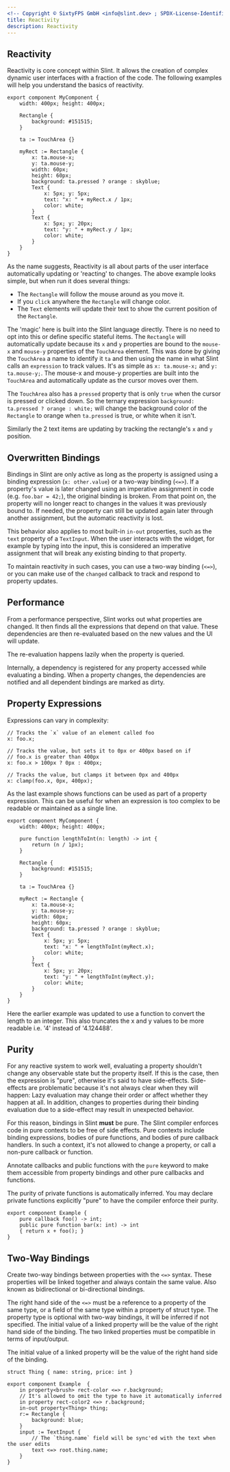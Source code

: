 ```yaml
---
<!-- Copyright © SixtyFPS GmbH <info@slint.dev> ; SPDX-License-Identifier: MIT -->
title: Reactivity
description: Reactivity
---
```


## Reactivity

Reactivity is core concept within Slint. It allows the creation of complex dynamic user interfaces with a fraction of the code.
The following examples will help you understand the basics of reactivity.

```slint playground
export component MyComponent {
    width: 400px; height: 400px;

    Rectangle {
        background: #151515;
    }

    ta := TouchArea {}

    myRect := Rectangle {
        x: ta.mouse-x;
        y: ta.mouse-y;
        width: 60px;
        height: 60px;
        background: ta.pressed ? orange : skyblue;
        Text {
            x: 5px; y: 5px;
            text: "x: " + myRect.x / 1px;
            color: white;
        }
        Text {
            x: 5px; y: 20px;
            text: "y: " + myRect.y / 1px;
            color: white;
        }
    }
}
```

As the name suggests, Reactivity is all about parts of the user interface automatically updating or 'reacting'
to changes. The above example looks simple, but when run it does several things:

- The `Rectangle` will follow the mouse around as you move it.
- If you `click` anywhere the `Rectangle` will change color.
- The `Text` elements will update their text to show the current position of the `Rectangle`.

The 'magic' here is built into the Slint language directly. There is no need to opt into this or define
specific stateful items. The `Rectangle` will automatically update because its `x` and `y` properties
are bound to the `mouse-x` and `mouse-y` properties of the `TouchArea` element. This was done by giving
the `TouchArea` a name to identify it `ta` and then using the name in what Slint calls an `expression`
to track values. It's as simple as `x: ta.mouse-x;` and `y: ta.mouse-y;`. The mouse-x and mouse-y properties
are built into the `TouchArea` and automatically update as the cursor moves over them.

The `TouchArea` also has a `pressed` property that is only `true` when the cursor is pressed or clicked down.
So the ternary expression `background: ta.pressed ? orange : white;` will change the background color of the `Rectangle`
to orange when `ta.pressed` is true, or white when it isn't.

Similarly the 2 text items are updating by tracking the rectangle's `x` and `y` position.

## Overwritten Bindings

Bindings in Slint are only active as long as the property is assigned using a binding expression (`x: other.value`) or a two-way binding (`<=>`).
If a property's value is later changed using an imperative assignment in code (e.g. `foo.bar = 42;`), the original binding is broken.
From that point on, the property will no longer react to changes in the values it was previously bound to.
If needed, the property can still be updated again later through another assignment, but the automatic reactivity is lost.

This behavior also applies to most built-in `in-out` properties, such as the `text` property of a `TextInput`.
When the user interacts with the widget, for example by typing into the input,
this is considered an imperative assignment that will break any existing binding to that property.

To maintain reactivity in such cases, you can use a two-way binding (`<=>`),
or you can make use of the `changed` callback to track and respond to property updates.

## Performance

From a performance perspective, Slint works out what properties are changed. It then finds all the expressions
that depend on that value. These dependencies are then re-evaluated based on the new values and the UI will update.

The re-evaluation happens lazily when the property is queried.

Internally, a dependency is registered for any property accessed while evaluating a binding.
When a property changes, the dependencies are notified and all dependent bindings
are marked as dirty.



## Property Expressions

Expressions can vary in complexity:

```slint no-test
// Tracks the `x` value of an element called foo
x: foo.x;

// Tracks the value, but sets it to 0px or 400px based on if
// foo.x is greater than 400px
x: foo.x > 100px ? 0px : 400px;

// Tracks the value, but clamps it between 0px and 400px
x: clamp(foo.x, 0px, 400px);
```

As the last example shows functions can be used as part of a property expression. This can be
useful for when an expression is too complex to be readable or maintained as a single line.

```slint playground
export component MyComponent {
    width: 400px; height: 400px;

    pure function lengthToInt(n: length) -> int {
        return (n / 1px);
    }

    Rectangle {
        background: #151515;
    }

    ta := TouchArea {}

    myRect := Rectangle {
        x: ta.mouse-x;
        y: ta.mouse-y;
        width: 60px;
        height: 60px;
        background: ta.pressed ? orange : skyblue;
        Text {
            x: 5px; y: 5px;
            text: "x: " + lengthToInt(myRect.x);
            color: white;
        }
        Text {
            x: 5px; y: 20px;
            text: "y: " + lengthToInt(myRect.y);
            color: white;
        }
    }
}
```

Here the earlier example was updated to use a function to convert the length to an integer.
This also truncates the x and y values to be more readable i.e. '4' instead of '4.124488'.

## Purity

For any reactive system to work well, evaluating a property shouldn't change any
observable state but the property itself. If this is the case, then the expression
is "pure", otherwise it's said to have side-effects. Side-effects are problematic
because it's not always clear when they will happen: Lazy evaluation may change
their order or affect whether they happen at all. In addition, changes to
properties during their binding evaluation due to a side-effect may result in
unexpected behavior.

For this reason, bindings in Slint **must** be pure. The Slint compiler enforces
code in pure contexts to be free of side effects. Pure contexts include binding
expressions, bodies of pure functions, and bodies of pure callback handlers.
In such a context, it's not allowed to change a property, or call a non-pure
callback or function.

Annotate callbacks and public functions with the `pure` keyword to make them
accessible from property bindings and other pure callbacks and functions.

The purity of private functions is automatically inferred. You may declare
private functions explicitly "pure" to have the compiler enforce their purity.

```slint
export component Example {
    pure callback foo() -> int;
    public pure function bar(x: int) -> int
    { return x + foo(); }
}
```



## Two-Way Bindings

Create two-way bindings between properties with the `<=>` syntax. These properties will be linked
together and always contain the same value. Also known as bidirectional or bi-directional bindings.

The right hand side of the `<=>` must be a reference to a property of the same type,
or a field of the same type within a property of struct type.
The property type is optional with two-way bindings, it will be inferred if not specified.
The initial value of a linked property will be the value of the right hand side of the binding.
The two linked properties must be compatible in terms of input/output.

The initial value of a linked property will be the value of the right hand side of the binding.

```slint
struct Thing { name: string, price: int }

export component Example  {
    in property<brush> rect-color <=> r.background;
    // It's allowed to omit the type to have it automatically inferred
    in property rect-color2 <=> r.background;
    in-out property<Thing> thing;
    r:= Rectangle {
        background: blue;
    }
    input := TextInput {
        // The `thing.name` field will be sync'ed with the text when the user edits
        text <=> root.thing.name;
    }
}
```
